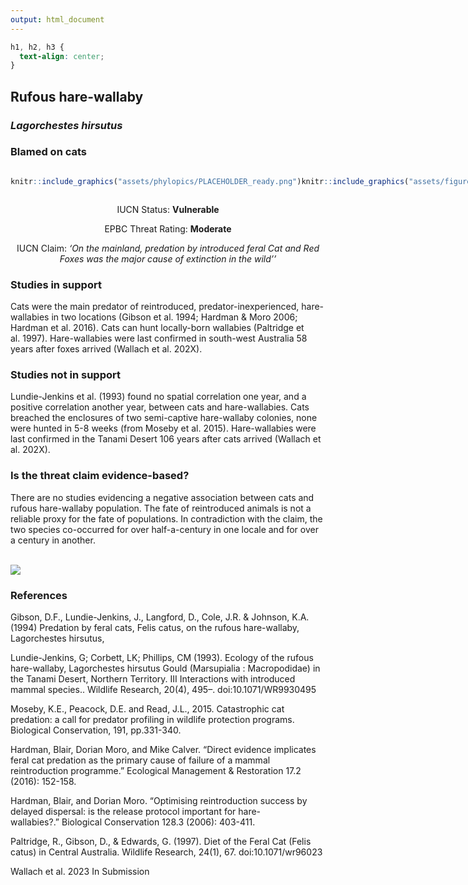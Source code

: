 ```yaml
---
output: html_document
---
```

```css
h1, h2, h3 {
  text-align: center;
}
```

## **Rufous hare-wallaby**
### *Lagorchestes hirsutus*
### Blamed on cats

:::: {style="display: flex;"}

::: {}
  ```r
  knitr::include_graphics("assets/phylopics/PLACEHOLDER_ready.png")
  ```
:::

::: {}

:::

::: {}
  ```r
  knitr::include_graphics("assets/figures/Map_Cat_Lagorchestes hirsutus.png")
  ```
:::

::::
<center>
IUCN Status: **Vulnerable**

EPBC Threat Rating: **Moderate**

IUCN Claim: *'On the mainland, predation by introduced feral Cat and Red Foxes was the major cause of extinction in the wild''*

</center>

### Studies in support

Cats were the main predator of reintroduced, predator-inexperienced, hare-wallabies in two locations (Gibson et al. 1994; Hardman & Moro 2006; Hardman et al. 2016). Cats can hunt locally-born wallabies (Paltridge et al. 1997). Hare-wallabies were last confirmed in south-west Australia 58 years after foxes arrived (Wallach et al. 202X).

### Studies not in support

Lundie-Jenkins et al. (1993) found no spatial correlation one year, and a positive correlation another year, between cats and hare-wallabies. Cats breached the enclosures of two semi-captive hare-wallaby colonies, none were hunted in 5-8 weeks (from Moseby et al. 2015). Hare-wallabies were last confirmed in the Tanami Desert 106 years after cats arrived (Wallach et al. 202X).

### Is the threat claim evidence-based?

There are no studies evidencing a negative association between cats and rufous hare-wallaby population. The fate of reintroduced animals is not a reliable proxy for the fate of populations. In contradiction with the claim, the two species co-occurred for over half-a-century in one locale and for over a century in another.
<br>
<br>

![](assets/figures/Main_Evidence_Cat_Lagorchestes hirsutus.png)

### References

Gibson, D.F., Lundie-Jenkins, J., Langford, D., Cole, J.R. & Johnson, K.A. (1994) Predation by feral cats, Felis catus, on the rufous hare-wallaby, Lagorchestes hirsutus,

Lundie-Jenkins, G; Corbett, LK; Phillips, CM (1993). Ecology of the rufous hare-wallaby, Lagorchestes hirsutus Gould (Marsupialia : Macropodidae) in the Tanami Desert, Northern Territory. III Interactions with introduced mammal species.. Wildlife Research, 20(4), 495–. doi:10.1071/WR9930495 

Moseby, K.E., Peacock, D.E. and Read, J.L., 2015. Catastrophic cat predation: a call for predator profiling in wildlife protection programs. Biological Conservation, 191, pp.331-340.

Hardman, Blair, Dorian Moro, and Mike Calver. "Direct evidence implicates feral cat predation as the primary cause of failure of a mammal reintroduction programme." Ecological Management & Restoration 17.2 (2016): 152-158.

Hardman, Blair, and Dorian Moro. "Optimising reintroduction success by delayed dispersal: is the release protocol important for hare-wallabies?." Biological Conservation 128.3 (2006): 403-411.

Paltridge, R., Gibson, D., & Edwards, G. (1997). Diet of the Feral Cat (Felis catus) in Central Australia. Wildlife Research, 24(1), 67. doi:10.1071/wr96023 

Wallach et al. 2023 In Submission

